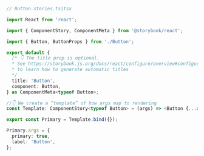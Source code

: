 ```ts
// Button.stories.ts|tsx

import React from 'react';

import { ComponentStory, ComponentMeta } from '@storybook/react';

import { Button, ButtonProps } from './Button';

export default {
  /* 👇 The title prop is optional.
  * See https://storybook.js.org/docs/react/configure/overview#configure-story-loading
  * to learn how to generate automatic titles
  */
  title: 'Button',
  component: Button,
} as ComponentMeta<typeof Button>;

//👇 We create a “template” of how args map to rendering
const Template: ComponentStory<typeof Button> = (args) => <Button {...args} />;

export const Primary = Template.bind({});

Primary.args = {
  primary: true,
  label: 'Button',
};
```
